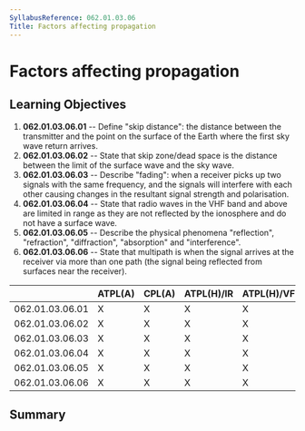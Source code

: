 ```yaml
---
SyllabusReference: 062.01.03.06
Title: Factors affecting propagation
---
```


# Factors affecting propagation

## Learning Objectives

1.  **062.01.03.06.01** -- Define "skip distance": the distance between the
    transmitter and the point on the surface of the Earth where the first sky
    wave return arrives.
2.  **062.01.03.06.02** -- State that skip zone/dead space is the distance
    between the limit of the surface wave and the sky wave.
3.  **062.01.03.06.03** -- Describe "fading": when a receiver picks up two
    signals with the same frequency, and the signals will interfere with each
    other causing changes in the resultant signal strength and polarisation.
4.  **062.01.03.06.04** -- State that radio waves in the VHF band and above are
    limited in range as they are not reflected by the ionosphere and do not have
    a surface wave.
5.  **062.01.03.06.05** -- Describe the physical phenomena "reflection",
    "refraction", "diffraction", "absorption" and "interference".
6.  **062.01.03.06.06** -- State that multipath is when the signal arrives at the
    receiver via more than one path (the signal being reflected from surfaces
    near the receiver).

|                 | ATPL(A) | CPL(A) | ATPL(H)/IR | ATPL(H)/VFR | CPL(H) | IR  | CBIR(A) |
| --------------- | ------- | ------ | ---------- | ----------- | ------ | --- | ------- |
| 062.01.03.06.01 | X       | X      | X          | X           | X      | X   |         |
| 062.01.03.06.02 | X       | X      | X          | X           | X      | X   |         |
| 062.01.03.06.03 | X       | X      | X          | X           | X      | X   |         |
| 062.01.03.06.04 | X       | X      | X          | X           | X      | X   |         |
| 062.01.03.06.05 | X       | X      | X          | X           | X      | X   |         |
| 062.01.03.06.06 | X       | X      | X          | X           | X      | X   |         |

## Summary
